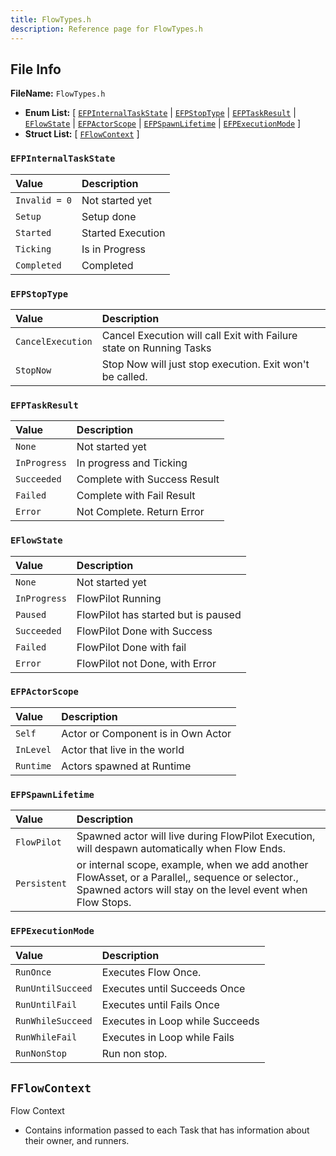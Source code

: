```yaml
---
title: FlowTypes.h
description: Reference page for FlowTypes.h
---
```


## File Info

__FileName:__ `FlowTypes.h`
- __Enum List:__ 
[ [`EFPInternalTaskState`](#efpinternaltaskstate) | [`EFPStopType`](#efpstoptype) | [`EFPTaskResult`](#efptaskresult) | [`EFlowState`](#eflowstate) | [`EFPActorScope`](#efpactorscope) | [`EFPSpawnLifetime`](#efpspawnlifetime) | [`EFPExecutionMode`](#efpexecutionmode) ]
- __Struct List:__ 
[ [`FFlowContext`](#fflowcontext) ]


### `EFPInternalTaskState` 


| Value | Description | 
| :-- | :-- | 
| `Invalid = 0` | Not started yet | 
| `Setup` | Setup done | 
| `Started` | Started Execution | 
| `Ticking` | Is in Progress | 
| `Completed` | Completed | 



### `EFPStopType` 


| Value | Description | 
| :-- | :-- | 
| `CancelExecution` | Cancel Execution will call Exit with Failure state on Running Tasks | 
| `StopNow` | Stop Now will just stop execution. Exit won't be called. | 



### `EFPTaskResult` 


| Value | Description | 
| :-- | :-- | 
| `None` | Not started yet | 
| `InProgress` | In progress and Ticking | 
| `Succeeded` | Complete with Success Result | 
| `Failed` | Complete with Fail Result | 
| `Error` | Not Complete. Return Error | 



### `EFlowState` 


| Value | Description | 
| :-- | :-- | 
| `None` | Not started yet | 
| `InProgress` | FlowPilot Running | 
| `Paused` | FlowPilot has started but is paused | 
| `Succeeded` | FlowPilot Done with Success | 
| `Failed` | FlowPilot Done with fail | 
| `Error` | FlowPilot not Done, with Error | 



### `EFPActorScope` 


| Value | Description | 
| :-- | :-- | 
| `Self` | Actor or Component is in Own Actor | 
| `InLevel` | Actor that live in the world | 
| `Runtime` | Actors spawned at Runtime | 



### `EFPSpawnLifetime` 


| Value | Description | 
| :-- | :-- | 
| `FlowPilot` | Spawned actor will live during FlowPilot Execution, will despawn automatically when Flow Ends. | 
| `Persistent` | or internal scope, example, when we add another FlowAsset, or a Parallel,, sequence or selector., Spawned actors will stay on the level event when Flow Stops. | 



### `EFPExecutionMode` 


| Value | Description | 
| :-- | :-- | 
| `RunOnce` | Executes Flow Once. | 
| `RunUntilSucceed` | Executes until Succeeds Once | 
| `RunUntilFail` | Executes until Fails Once | 
| `RunWhileSucceed` | Executes in Loop while Succeeds | 
| `RunWhileFail` | Executes in Loop while Fails | 
| `RunNonStop` | Run non stop. | 



## `FFlowContext` 


 
Flow Context 
- Contains information passed to each Task that has information about their owner, and runners. 
